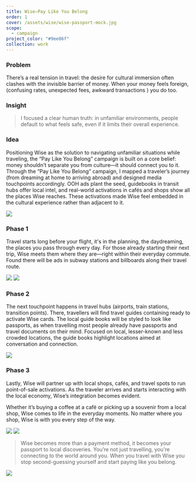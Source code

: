 ```yaml
---
title: Wise—Pay Like You Belong
order: 1
cover: /assets/wise/wise-passport-mock.jpg
scope:
  - campaign
project_color: "#9ee86f"
collection: work
---
```



### Problem

There’s a real tension in travel: the desire for cultural immersion often clashes with the invisible barrier of money. When your money feels foreign, (confusing rates, unexpected fees, awkward transactions ) you do too.

### Insight

> I focused a clear human truth: in unfamiliar environments, people default to what feels safe, even if it limits their overall experience.

### Idea

Positioning Wise as the solution to navigating unfamiliar situations while traveling, the “Pay Like You Belong” campaign is built on a core belief: money shouldn’t separate you from culture—it should connect you to it. Through the “Pay Like You Belong” campaign, I mapped a traveler’s journey (from dreaming at home to arriving abroad) and designed media touchpoints accordingly. OOH ads plant the seed, guidebooks in transit hubs offer local intel, and real-world activations in cafés and shops show all the places Wise reaches. These activations made Wise feel embedded in the cultural experience rather than adjacent to it.

<YoutubeEmbed id="j9B-eHfk13Q " />

![](/assets/wise/subway-3-poster-mock.jpg)

### Phase 1

Travel starts long before your flight, it's in the planning, the daydreaming, the places you pass through every day. For those already starting their next trip, Wise meets them where they are—right within their everyday commute. Found there will be ads in subway stations and billboards along their travel route.

![](/assets/wise/triposter-ooh.jpg)
![](/assets/wise/traffic-billboard-mock.jpg)

### Phase 2

The next touchpoint happens in travel hubs (airports, train stations, transition points). There, travellers will find travel guides containing ready to activate Wise cards. The local guide books will be styled to look like passports, as when travelling most people already have passports and travel documents on their mind. Focused on local, lesser-known and less crowded locations, the guide books highlight locations aimed at conversation and connection.

![](/assets/wise/wise-passport-mock.jpg)

### Phase 3

Lastly, Wise will partner up with local shops, cafés, and travel spots to run point-of-sale activations. As the traveler arrives and starts interacting with the local economy, Wise’s integration becomes evident.

Whether it’s buying a coffee at a café or picking up a souvenir from a local shop, Wise comes to life in the everyday moments. No matter where you shop, Wise is with you every step of the way.

![](/assets/wise/cash-register-mock.jpeg)
![](/assets/wise/wise-instore-mock.jpg)

> Wise becomes more than a payment method, it becomes your passport to local discoveries. You’re not just travelling, you're connecting to the world around you. When you travel with Wise you stop second-guessing yourself and start paying like you belong.

![](/assets/wise/atm-skin.jpg)
